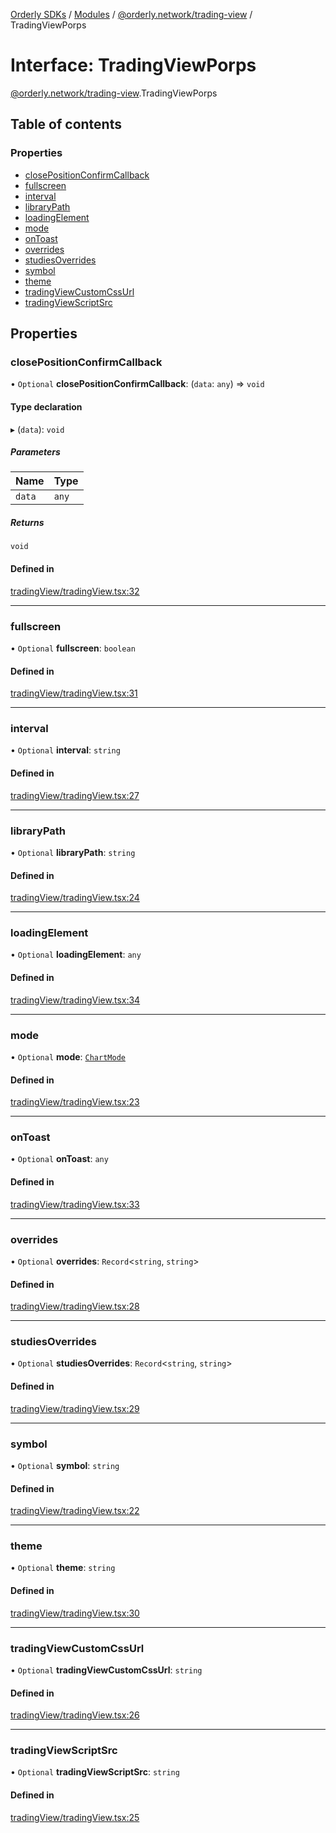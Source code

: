 [Orderly SDKs](/sdks/tech-doc/README) / [Modules](/sdks/tech-doc/modules) / [@orderly.network/trading-view](/sdks/tech-doc/modules/orderly_network_trading_view) / TradingViewPorps

# Interface: TradingViewPorps

[@orderly.network/trading-view](/sdks/tech-doc/modules/orderly_network_trading_view).TradingViewPorps

## Table of contents

### Properties

- [closePositionConfirmCallback](/sdks/tech-doc/interfaces/orderly_network_trading_view.TradingViewPorps#closepositionconfirmcallback)
- [fullscreen](/sdks/tech-doc/interfaces/orderly_network_trading_view.TradingViewPorps#fullscreen)
- [interval](/sdks/tech-doc/interfaces/orderly_network_trading_view.TradingViewPorps#interval)
- [libraryPath](/sdks/tech-doc/interfaces/orderly_network_trading_view.TradingViewPorps#librarypath)
- [loadingElement](/sdks/tech-doc/interfaces/orderly_network_trading_view.TradingViewPorps#loadingelement)
- [mode](/sdks/tech-doc/interfaces/orderly_network_trading_view.TradingViewPorps#mode)
- [onToast](/sdks/tech-doc/interfaces/orderly_network_trading_view.TradingViewPorps#ontoast)
- [overrides](/sdks/tech-doc/interfaces/orderly_network_trading_view.TradingViewPorps#overrides)
- [studiesOverrides](/sdks/tech-doc/interfaces/orderly_network_trading_view.TradingViewPorps#studiesoverrides)
- [symbol](/sdks/tech-doc/interfaces/orderly_network_trading_view.TradingViewPorps#symbol)
- [theme](/sdks/tech-doc/interfaces/orderly_network_trading_view.TradingViewPorps#theme)
- [tradingViewCustomCssUrl](/sdks/tech-doc/interfaces/orderly_network_trading_view.TradingViewPorps#tradingviewcustomcssurl)
- [tradingViewScriptSrc](/sdks/tech-doc/interfaces/orderly_network_trading_view.TradingViewPorps#tradingviewscriptsrc)

## Properties

### closePositionConfirmCallback

• `Optional` **closePositionConfirmCallback**: (`data`: `any`) => `void`

#### Type declaration

▸ (`data`): `void`

##### Parameters

| Name | Type |
| :------ | :------ |
| `data` | `any` |

##### Returns

`void`

#### Defined in

[tradingView/tradingView.tsx:32](https://github.com/OrderlyNetwork/js-sdk/blob/91fd031/packages/trading-view/src/tradingView/tradingView.tsx#L32)

___

### fullscreen

• `Optional` **fullscreen**: `boolean`

#### Defined in

[tradingView/tradingView.tsx:31](https://github.com/OrderlyNetwork/js-sdk/blob/91fd031/packages/trading-view/src/tradingView/tradingView.tsx#L31)

___

### interval

• `Optional` **interval**: `string`

#### Defined in

[tradingView/tradingView.tsx:27](https://github.com/OrderlyNetwork/js-sdk/blob/91fd031/packages/trading-view/src/tradingView/tradingView.tsx#L27)

___

### libraryPath

• `Optional` **libraryPath**: `string`

#### Defined in

[tradingView/tradingView.tsx:24](https://github.com/OrderlyNetwork/js-sdk/blob/91fd031/packages/trading-view/src/tradingView/tradingView.tsx#L24)

___

### loadingElement

• `Optional` **loadingElement**: `any`

#### Defined in

[tradingView/tradingView.tsx:34](https://github.com/OrderlyNetwork/js-sdk/blob/91fd031/packages/trading-view/src/tradingView/tradingView.tsx#L34)

___

### mode

• `Optional` **mode**: [`ChartMode`](../enums/orderly_network_trading_view.ChartMode)

#### Defined in

[tradingView/tradingView.tsx:23](https://github.com/OrderlyNetwork/js-sdk/blob/91fd031/packages/trading-view/src/tradingView/tradingView.tsx#L23)

___

### onToast

• `Optional` **onToast**: `any`

#### Defined in

[tradingView/tradingView.tsx:33](https://github.com/OrderlyNetwork/js-sdk/blob/91fd031/packages/trading-view/src/tradingView/tradingView.tsx#L33)

___

### overrides

• `Optional` **overrides**: `Record`\<`string`, `string`\>

#### Defined in

[tradingView/tradingView.tsx:28](https://github.com/OrderlyNetwork/js-sdk/blob/91fd031/packages/trading-view/src/tradingView/tradingView.tsx#L28)

___

### studiesOverrides

• `Optional` **studiesOverrides**: `Record`\<`string`, `string`\>

#### Defined in

[tradingView/tradingView.tsx:29](https://github.com/OrderlyNetwork/js-sdk/blob/91fd031/packages/trading-view/src/tradingView/tradingView.tsx#L29)

___

### symbol

• `Optional` **symbol**: `string`

#### Defined in

[tradingView/tradingView.tsx:22](https://github.com/OrderlyNetwork/js-sdk/blob/91fd031/packages/trading-view/src/tradingView/tradingView.tsx#L22)

___

### theme

• `Optional` **theme**: `string`

#### Defined in

[tradingView/tradingView.tsx:30](https://github.com/OrderlyNetwork/js-sdk/blob/91fd031/packages/trading-view/src/tradingView/tradingView.tsx#L30)

___

### tradingViewCustomCssUrl

• `Optional` **tradingViewCustomCssUrl**: `string`

#### Defined in

[tradingView/tradingView.tsx:26](https://github.com/OrderlyNetwork/js-sdk/blob/91fd031/packages/trading-view/src/tradingView/tradingView.tsx#L26)

___

### tradingViewScriptSrc

• `Optional` **tradingViewScriptSrc**: `string`

#### Defined in

[tradingView/tradingView.tsx:25](https://github.com/OrderlyNetwork/js-sdk/blob/91fd031/packages/trading-view/src/tradingView/tradingView.tsx#L25)
